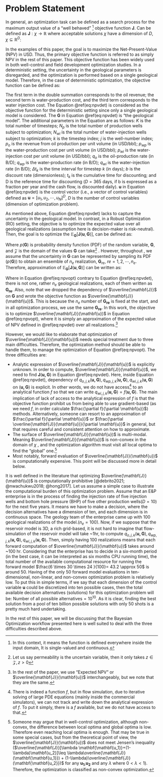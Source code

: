 # Problem Statement

In general, an optimization task can be defined as a search process for the maximum output value of a "well behaved" ^[In this context, it means the function is defined everywhere inside the input domain, It is single-valued and continuous.] objective function $\mathbf{J}$. Can be defined as $\mathbf{J}: \chi \rightarrow \mathbb{R}$ where acceptable solutions $\chi$ have a dimension of $D$, $\chi \subseteq \mathbb{R}^D$:


```{=tex}
\begin{equation}
\begin{aligned}
& \underset{\mathbf{u}}{\text{maximize}}
& & \mathbf{J}(\mathbf{u}) \\
& \text{subject to}
& & \mathbf{u} \subseteq \chi
\end{aligned}
\label{eq:globalopt}
\end{equation}
```


In the examples of this paper, the goal is to maximize the Net-Present-Value (NPV) in USD. Thus, the primary objective function is referred to as simply NPV in the rest of this paper. This objective function has been widely used in both well-control and field development optimization studies. In a deterministic setting, the uncertainty in the geological parameters is disregarded, and the optimization is performed based on a single geological model. Therefore, in the case of deterministic optimization, the objective function can be defined as:

```{=tex}
\begin{equation}
\mathbf{J}(\mathbf{u, G})= \sum_{k=1}^{K} \Bigg [\sum_{j=1}^{N_p}p_oq_{o,j,k}(\mathbf{u, G}) 
- \sum_{j=1}^{N_p}p_{wp}q_{wp,j,k}(\mathbf{u, G}) - 
\sum_{j=1}^{N_{wi}}p_{wi}q_{wi,j,k}(\mathbf{u, G}) \Bigg]\frac{\Delta t_k}{(1+b)^{\frac{t_k}{D}}}
\label{eq:npvdet}
\end{equation}
```

The first term in the double summation corresponds to the oil revenue; the second term is water-production cost, and the third term corresponds to the water injection cost. The Equation \@ref(eq:npvdet) is considered as the objective function for the deterministic setting since only a single geological model is considered. The $\mathbf{G}$ in Equation \@ref(eq:npvdet) is "the geological model". The additional parameters in the Equation are as follows: $K$ is the total number of timesteps; $N_p$ is the total number of production wells subject to optimization; $N_{wi}$ is the total number of water-injection wells subject to optimization; $k$ is the timestep index; $j$ is the well-number index; $p_o$ is the revenue from oil production per unit volume (in USD/bbl); $p_{wp}$ is the water-production cost per unit volume (in USD/bbl); $p_{wi}$ is the water-injection cost per unit volume (in USD/bbl); $q_o$ is the oil-production rate (in B/D); $q_{wp}$ is the water-production rate (in B/D); $q_{wi}$ is the water-injection rate (in B/D); $\Delta t_k$ is the time interval for timestep $k$ (in days); $b$ is the discount rate (dimensionless); $t_k$ is the cumulative time for discounting; and D is the reference time for discounting ($D = 365$ days, if b is expressed as a fraction per year and the cash flow, is discounted daily). $\mathbf{u}$ in Equation \@ref(eq:npvdet) is the control vector (i.e., a vector of control variables) defined as $\mathbf{u} = [u_1, u_2, \cdots, u_N]^D$, $D$ is the number of control variables (dimension of optimization problem).

As mentioned above, Equation \@ref(eq:npvdet) lacks to capture the uncertainty in the geological model. In contrast, in a Robust Optimization (RO) setting, the objective is to optimize the expected value over all geological realizations (assumption here is decision-maker is risk-neutral). Then, the goal is to optimize the $\mathbb{E}_{\mathbf{G}}[\mathbf{J}(\mathbf{u},\mathbf{G})]$, can be defined as:


```{=tex}
\begin{equation}
\mathbb{E}_{\mathbf{G}}[\mathbf{J}(\mathbf{u},\mathbf{G})]=\int_{\mathcal{Z}}\mathbf{J}(\mathbf{u, G})p(\mathbf{G})dG
\label{eq:npvopt-exact}
\end{equation}
```


Where $p(\mathbf{G})$ is probability density function (PDF) of the random variable, $\mathbf{G}$, and $\mathcal{Z}$ is the domain of the values $\mathbf{G}$ can take^[Let us say permeability is the uncertain variable, then it only takes $z \in \mathcal{Z},z>0$]  . However, throughout , we assume that the uncertainty in $\mathbf{G}$ can be represented by sampling its PDF ($p(\mathbf{G})$) to obtain an ensemble of $n_e$ realization, $\mathbf{G}_{re}$, $re=1,2,\cdots,n_e$. Therefore, approximation of $\mathbb{E}_{\mathbf{G}}[\mathbf{J}(\mathbf{u},\mathbf{G})]$ can be written as:

```{=tex}
\begin{equation}
\mathbb{E}_{\mathbf{G}}[\mathbf{J}(\mathbf{u},\mathbf{G})]\approx\overline{\mathbf{J}}(\mathbf{u})=\frac{\sum_{re=1}^{n_e} \mathbf{J}(\mathbf{u,G_{re}})}{n_e}
\label{eq:npvopt}
\end{equation}
```

Where in Equation \@ref(eq:npvopt) contrary to Equation \@ref(eq:npvdet), there is not one, rather $n_e$ geological realizations, each of them written as $\mathbf{G_{re}}$. Also, note that we dropped the dependency of $\overline{\mathbf{J}}$ on $\mathbf{G}$ and wrote the objective function as  $\overline{\mathbf{J}}(\mathbf{u})$. This is because the $n_e$ number of $\mathbf{G_{re}}$ is fixed at the start, and in all optimization process, we use the same $\mathbf{G_{re}}$. In this work, the objective is to optimize $\overline{\mathbf{J}}(\mathbf{u})$ in Equation \@ref(eq:npvopt), where it is simply an approximation of the expected value of NPV defined in \@ref(eq:npvdet) over all realizations.^[In the rest of the paper, we use "Expected NPV" or $\overline{\mathbf{J}}(\mathbf{u})$ interchangeably, but we note that they are the same.] 

However, we would like to elaborate that optimization of $\overline{\mathbf{J}}(\mathbf{u})$ needs special treatment due to three main difficulties. Therefore, the optimization method should be able to handle them, to manage the optimization of Equation \@ref(eq:npvopt). The three difficulties are: 

-   Analytic expression of $\overline{\mathbf{J}}(\mathbf{u})$ is explicitly unknown. In order to compute, $\overline{\mathbf{J}}(\mathbf{u})$, we need to find $\mathbf{J}(\mathbf{u, G})$ in Equation \@ref(eq:npvdet). Here, inside Equation \@ref(eq:npvdet), dependency of $q_{o,j,k}(\mathbf{u, G}),q_{wp,j,k}(\mathbf{u, G}),q_{wi,j,k}(\mathbf{u, G})$ on $(\mathbf{u, G})$ is explicit. In other words, we do not have access^[There is indeed a function $f$, but in flow simulation, due to iterative solving of large PDE equations (mainly inside the commercial simulators), we can not track and write down the analytical expression of $f$. To put it simply, there is a $f$ available, but we do not have access to that.] to an analytical function $f$ so that we can write $q_{wi,j,k}(\mathbf{u, G})=f(\mathbf{u, G})$. The main implication of lack of access to the analytical expression of $f$ is that the objective function prohibit us from being able to use gradient-based (as we need $f$, in order calculate $\frac{\partial f}{\partial \mathbf{u}}$) methods. Alternatively, someone can resort to an approximation of $\frac{\partial f}{\partial \mathbf{u}}$ or $\frac{\partial \overline{\mathbf{J}}(\mathbf{u})}{\partial \mathbf{u}}$ in general, but that requires careful and consistent attention on how to approximate.   
-   The surface of $\overline{\mathbf{J}}(\mathbf{u})$ is multi-modal. Meaning $\overline{\mathbf{J}}(\mathbf{u})$ is non-convex in the domain of $\chi$ , and the optimization algorithm must visit all local optima to find the "global" one.^[Someone may argue that in well-control optimization, although non-convex, the difference between local optima and global optima is low. Therefore even reaching local optima is enough. That may be true in some special cases, but from the theoretical point of view, the $\overline{\mathbf{J}}(\mathbf{u})$ does not meet Jensen's inequality ($\overline{\mathbf{J}}[\lambda \mathbf{\mathbf{u_1}}+(1-\lambda)\mathbf{u_2}]\leq \lambda\overline{\mathbf{J}}(\mathbf{\mathbf{u_1}}) + (1-\lambda)\overline{\mathbf{J}}(\mathbf{\mathbf{u_2}})$ for any $\mathbf{u_1}$,$\mathbf{u_2}$ and any $\lambda$ where $0<\lambda<1$). Therefore, the optimization is classified as non-convex optimization.]
-   Most notably, forward evaluation of $\overline{\mathbf{J}}(\mathbf{u})$ is computationally expensive. This point will be discussed more in detail below.

It is well defined in the literature that optimizing $\overline{\mathbf{J}}(\mathbf{u})$ is computationally prohibitive [@debrito2021; @nwachukwu2018; @hong2017]. Let us assume a simple case to illustrate the computational burden of this optimization problem. Assume that an E&P enterprise is in the process of finding the injection rate of five injection wells and bottom hole pressure (BHP) of five other production wells($D=10$) for the next five years. It means we have to make a decision, where the decision alternatives have a dimension of ten, and each dimension is in continuous space. The geology team of the enterprise came up with 100 geological realizations of the model.($n_e=100$). Now, if we suppose that the reservoir model is 3D, a rich grid-based, it is not hard to imagine that flow-simulation of the reservoir model will take \~1hr, to compute $q_{o,j,k}(\mathbf{u, G}),q_{wp,j,k}(\mathbf{u, G}),q_{wi,j,k}(\mathbf{u, G})$. Then, simply having 100 realizations means that each forward computation of $\overline{\mathbf{J}}(\mathbf{u})$ takes around \~100 hr. Considering that the enterprise has to decide in a six-month period (in the best case, it can be interpreted as six months CPU running time), the total number of the available computational resource for running the forward model $\frac{6 \times 30 \times 24 }{100}= 43.2 \approx 50$ is around 50. Having of the only $50$ forward model evaluations in ten-dimensional, non-linear, and non-convex optimization problem is relatively low. To put this in simple terms, if we say that each dimension of the control variable $\mathbf{u}$ could be discretized into ten possible cases, then the total available decision alternatives (solutions) for this optimization problem will be: $\text {Number of all possible alternatives} = 10^{10}$. As it is clear, finding the best solution from a pool of ten billion possible solutions with only 50 shots is a pretty much hard undertaking.\

In the rest of this paper, we will be discussing that the Bayesian Optimization workflow presented here is well suited to deal with the three difficulties described above. 

<!-- It is well defined in the literature that optimizing Equation \@ref(eq:npvopt) is computationally prohibitive [@debrito2021; @nwachukwu2018; @hong2017]. Not only because thousand(s) of PDE have to be solved simultaneously in the flow-simulation in order to compute the $q_o, q_{wp}, q_{wi}$; the flow simulation must be enumerated over all realizations $n_e$ to compute $\overline{J}(u)$. Let us assume a simple case to illustrate the computational burden of this optimization problem. Assume that an E&P enterprise is in the process of finding the injection rate of five injection wells and bottom hole pressure (BHP) of other five production wells, $D=10$. The geology team of the enterprise comes up with 100 geological realizations of the model.($n_e=100$). Now, if we suppose that the reservoir model is 3D with a moderate number of grid cells, it is not hard to imagine that flow-simulation of a fine grid model will take \~1hr. Then, simply having 100 realizations means that each forward computation of $\overline{J}(u)$ takes around \~100 hr. Considering that the enterprise has to decide in six month period (in the best case, it can be interpreted as six months CPU running time), which means that the total number of the available budget for running the forward model is$\frac{6 \times 30 \times 24 }{100}= 43.2 \approx 50$ is around 50. The budget of the only $50$ forward model in ten-dimensional, non-linear, and non-convex optimization problem is relatively low. To put this in simple terms, if we say that each dimension of the control variable $\mathbf{u}$, could be discretized into ten possible cases, then total available decision alternatives (solutions) for this optimization problem will be $\text {Number of all possible alternatives} = 10^{10}$. As it is clear, finding the best solution from a pool of ten billion possible solutions with only 50 shots is a pretty much hard undertaking.\ -->

<!-- In the rest of this paper, we will be discussing that the Bayesian Optimization workflow is well suited to deal with the three difficulties described at the beginning of the section.  -->





<!-- In Figure \@ref(fig:optglobal) we can see some examples where the surface of $\mathbf{J}$ could be challenging to be optimized. The surfaces on the left side need careful attention to avoid getting stuck in local optima. Figures on the right side show presence of saddle area, where the gradient of function $\mathbf{J}$ is zero, in some cases in only one direction, possibly all directions. In this work, the focus is on the type of objective function $\mathbf{J}$, which is challenging to optimize because of the following three difficulties: -->

<!-- -   Analytic expression of $\mathbf{J}$ is explicitly unknown. This is a typical case in reservoir optimization problems where the Net Present Value (NPV) or Recovery Factor (RF) is computed through solving a vast number of partial differential equations through flow simulation. Thus, a precise analytical expression for the objective function is not available, avoiding the applicability of techniques that exploit the analytical expression of the objective function. -->
<!-- -   The surface of $\mathbf{J}$ is multi-modal. Meaning that $\mathbf{J}$ is non-convex in the domain of $\chi$ , and the optimization algorithm must visit all local optima to find the "global" one. -->
<!-- -   Most importantly, forward evaluation of $\mathbf{J}$ is computationally expensive. This point will be discussed more in detail below. -->



<!-- ```{r optglobal, echo=FALSE, fig.cap="This plot may change, it does not show what exactly I want to say...", out.width="70%", fig.align='center'} -->
<!-- knitr::include_graphics("img/globalopt.jpg") -->
<!-- ``` -->

<!-- In the examples of this paper, the goal is to maximize the Net-Present-Value (NPV), in USD. Thus, the primary objective function referred to as simply NPV in the rest of this paper. This objective function has been widely used in both well control and field development optimization studies. In a deterministic setting, the uncertainty in the geological parameters is disregarded and the optimization is performed based on a single geological model. Therefore, in the case of deterministic optimization, the objective function can be defined as: -->

<!-- ```{=tex} -->
<!-- \begin{equation} -->
<!-- \mathbf{J}(\mathbf{u, G})= \sum_{k=1}^{K} \Bigg [\sum_{j=1}^{N_p}p_oq_{o,j,k}(\mathbf{u, G})  -->
<!-- - \sum_{j=1}^{N_p}p_{wp}q_{wp,j,k}(\mathbf{u, G}) -  -->
<!-- \sum_{j=1}^{N_{wi}}p_{wi}q_{wi,j,k}(\mathbf{u, G}) \Bigg]\frac{\Delta t_k}{(1+b)^{\frac{t_k}{D}}} -->
<!-- \label{eq:npvdet} -->
<!-- \end{equation} -->
<!-- ``` -->

<!-- Where the first term in the double summation corresponds to the oil revenue; the second term is water-production cost and third term corresponds to the water-injection cost. Equation \@ref(eq:npvdet) is considered as objective function in the deterministic setting since only a single geological model is considered. The $G$ in the Equation \@ref(eq:npvdet) is "the geological model". The additional parameters in the Equation are as follows: $K$ is the total number of timesteps; $N_p$ is the total number of production wells subject to optimization; $N_{wi}$ is the total number of water-injection wells subject to optimization; $k$ is the timestep index; $j$ is the well-number index; $p_o$ is the revenue from oil production per unit volume (in USD/bbl); $p_{wp}$ is the water-production cost per unit volume (in USD/bbl); $p_{wi}$ is the water-injection cost per unit volume (in USD/bbl); $q_o$ is the oil-production rate (in B/D); $q_{wp}$ is the water-production rate (in B/D); $q_{wi}$ is the water-injection rate (in B/D); $\Delta t_k$ is the time interval for timestep $k$ (in days); $b$ is the discount rate (dimensionless); $t_k$ is the cumulative time for discounting; and D is the reference time for discounting ($D = 365$ days if b is expressed as a fraction per year and the cash flow is discounted daily). $\mathbf{u}$ in Equation \@ref(eq:npvdet) is the control vector (i.e., a vector of control variables) defined as $\mathbf{u} = [u_1, u_2, \cdots, u_N]^D$, where $D$ is the number of control variables (dimension of optimization problem). -->

<!-- As mentioned above, Equation \@ref(eq:npvdet) lacks to capture the uncertainty in the geological model. In contrast, in a Robust Optimization (RO) setting, the objective is to optimize the expected value over all geological realizations (assumption here is decision maker is risk-neutral). Then, the gaol is to optimize the $\mathbb{E}_{\mathbf{G}}[\mathbf{J}(\mathbf{u},\mathbf{G})]$, can be defined as: -->


<!-- ```{=tex} -->
<!-- \begin{equation} -->
<!-- \mathbb{E}_{\mathbf{G}}[\mathbf{J}(\mathbf{u},\mathbf{G})]=\int_{-\infty}^{+\infty}\mathbf{J}(\mathbf{u, G})p(\mathbf{G})dG -->
<!-- \label{eq:npvopt-exact} -->
<!-- \end{equation} -->
<!-- ``` -->


<!-- Where $p(\mathbf{G})$ is probability density function (PDF) of random variable, $\mathbf{G}$. However, thoroughout , we assume that the uncertainity in $\mathbf{G}$ can be represented by sampling its PDF ($p(\mathbf{G})$) to obtain an ensemble of $n_e$ realization, $\mathbf{G}_{re}$, $re=1,2,\cdots,n_e$. Therefore, approximation of $\mathbb{E}_{\mathbf{G}}[\mathbf{J}(\mathbf{u},\mathbf{G})]$ can be written as: -->

<!-- ```{=tex} -->
<!-- \begin{equation} -->
<!-- \mathbb{E}_{\mathbf{G}}[\mathbf{J}(\mathbf{u},\mathbf{G})]\approx\overline{J}(\mathbf{u})=\frac{\sum_{re=1}^{n_e} J(\mathbf{u,G_{re}})}{n_e} -->
<!-- \label{eq:npvopt} -->
<!-- \end{equation} -->
<!-- ``` -->

<!-- Where in Equation \@ref(eq:npvopt) contrary to Equation \@ref(eq:npvdet), there is not one, rather $n_e$ geological realizations, each of them written as $G_{re}$. In this work, the objective is to optimize the Equation \@ref(eq:npvopt), where it is simply approximation of expected value of NPV defined in \@ref(eq:npvdet) over all realizations. -->

<!-- It is well defined in the literature that optimizing Equation \@ref(eq:npvopt) is computationally prohibitive [@debrito2021; @nwachukwu2018; @hong2017]. Not only because thousand(s) of PDE have to be solved simultaneously in the flow-simulation in order to compute the $q_o, q_{wp}, q_{wi}$; the flow simulation must be enumerated over all realizations $n_e$ to compute $\overline{J}(u)$. Let us assume a simple case to illustrate the computational burden of this optimization problem. Assume that an E&P enterprise is in the process of finding the injection rate of five injection wells and bottom hole pressure (BHP) of other five production wells, $D=10$. The geology team of the enterprise comes up with 100 geological realizations of the model.($n_e=100$). Now, if we suppose that the reservoir model is 3D with a moderate number of grid cells, it is not hard to imagine that flow-simulation of a fine grid model will take \~1hr. Then, simply having 100 realizations means that each forward computation of $\overline{J}(u)$ takes around \~100 hr. Considering that the enterprise has to decide in six month period (in the best case, it can be interpreted as six months CPU running time), which means that the total number of the available budget for running the forward model is$\frac{6 \times 30 \times 24 }{100}= 43.2 \approx 50$ is around 50. The budget of the only $50$ forward model in ten-dimensional, non-linear, and non-convex optimization problem is relatively low. To put this in simple terms, if we say that each dimension of the control variable $\mathbf{u}$, could be discretized into ten possible cases, then total available decision alternatives (solutions) for this optimization problem will be $\text {Number of all possible alternatives} = 10^{10}$. As it is clear, finding the best solution from a pool of ten billion possible solutions with only 50 shots is a pretty much hard undertaking.\ -->

<!-- In the rest of this paper, we will be discussing that the Bayesian Optimization workflow is well suited to deal with the three difficulties described at the beginning of the section.  -->
